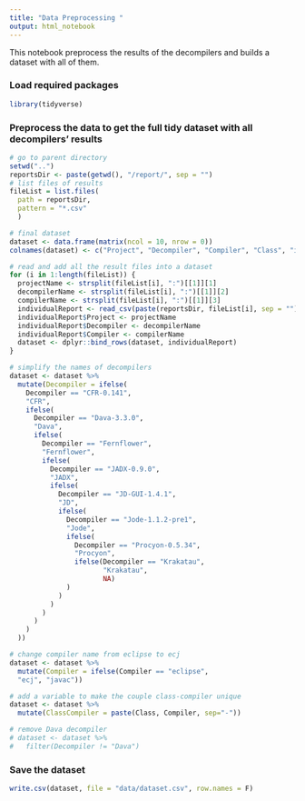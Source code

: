```yaml
---
title: "Data Preprocessing "
output: html_notebook
---
```


This notebook preprocess the results of the decompilers and builds a dataset with all of them.

### Load required packages

```r
library(tidyverse)
```

### Preprocess the data to get the full tidy dataset with all decompilers' results

```r
# go to parent directory
setwd("..")
reportsDir <- paste(getwd(), "/report/", sep = "")
# list files of results
fileList = list.files(
  path = reportsDir,
  pattern = "*.csv"
  )

# final dataset
dataset <- data.frame(matrix(ncol = 10, nrow = 0))
colnames(dataset) <- c("Project", "Decompiler", "Compiler", "Class", "isDecompilable", "distanceToOriginal", "nbNodesOriginal", "isRecompilable", "bytecodeDistance", "passTests")

# read and add all the result files into a dataset 
for (i in 1:length(fileList)) {
  projectName <- strsplit(fileList[i], ":")[[1]][1]
  decompilerName <- strsplit(fileList[i], ":")[[1]][2]
  compilerName <- strsplit(fileList[i], ":")[[1]][3]
  individualReport <- read_csv(paste(reportsDir, fileList[i], sep = ""), col_names = T)
  individualReport$Project <- projectName
  individualReport$Decompiler <- decompilerName
  individualReport$Compiler <- compilerName
  dataset <- dplyr::bind_rows(dataset, individualReport)
}

# simplify the names of decompilers
dataset <- dataset %>%
  mutate(Decompiler = ifelse(
    Decompiler == "CFR-0.141",
    "CFR",
    ifelse(
      Decompiler == "Dava-3.3.0",
      "Dava",
      ifelse(
        Decompiler == "Fernflower",
        "Fernflower",
        ifelse(
          Decompiler == "JADX-0.9.0",
          "JADX",
          ifelse(
            Decompiler == "JD-GUI-1.4.1",
            "JD",
            ifelse(
              Decompiler == "Jode-1.1.2-pre1",
              "Jode",
              ifelse(
                Decompiler == "Procyon-0.5.34",
                "Procyon",
                ifelse(Decompiler == "Krakatau",
                       "Krakatau",
                       NA)
              )
            )
          )
        )
      )
    )
  ))

# change compiler name from eclipse to ecj
dataset <- dataset %>%
  mutate(Compiler = ifelse(Compiler == "eclipse",
  "ecj", "javac"))

# add a variable to make the couple class-compiler unique
dataset <- dataset %>% 
  mutate(ClassCompiler = paste(Class, Compiler, sep="-"))

# remove Dava decompiler
# dataset <- dataset %>% 
#   filter(Decompiler != "Dava")
```

### Save the dataset

```r
write.csv(dataset, file = "data/dataset.csv", row.names = F)
```